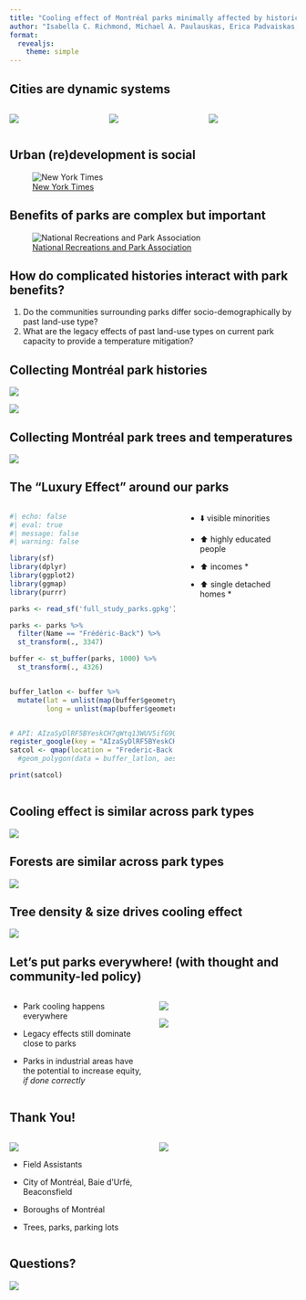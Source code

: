 ```yaml
---
title: "Cooling effect of Montréal parks minimally affected by historical legacies"
author: "Isabella C. Richmond, Michael A. Paulauskas, Erica Padvaiskas, Laura Carolina Gonzalez Sinisterra, Kayleigh Hutt-Taylor, Alec L. Robitaille, Carly D. Ziter"
format: 
  revealjs:
    theme: simple
---
```


## Cities are dynamic systems

::: {layout="[[-1], [1], [-1]]"}
::: columns
::: {.column width="33%"}
![](presentation_imgs/1950_annotated.png){fig-align="left"}
:::

::: {.column width="33%"}
![](presentation_imgs/1993_annotated.png){fig-align="center"}
:::

::: {.column width="33%"}
![](presentation_imgs/2021_annotated.png){fig-align="right"}
:::
:::
:::

## Urban (re)development is social

![[New York Times](https://www.nytimes.com/interactive/2020/08/24/climate/racism-redlining-cities-global-warming.html)](presentation_imgs/nyt.png)

## Benefits of parks are complex but important

![[National Recreations and Park Association](https://www.nrpa.org/contentassets/0e196db99af544bbba4f63f480c1316b/gupc-resource-guide.pdf)](presentation_imgs/parkbenefits.png)

## How do complicated histories interact with park benefits?

::: incremental
1.  Do the communities surrounding parks differ socio-demographically by past land-use type?
2.  What are the legacy effects of past land-use types on current park capacity to provide a temperature mitigation?
:::

## Collecting Montréal park histories

::: r-stack
![](presentation_imgs/Parc-Angrignon-1947-mosaic.jpeg){.fragment}

![](presentation_imgs/Parc-Angrignon-2019.jpg){.fragment}
:::

## Collecting Montréal park trees and temperatures

![](presentation_imgs/figure_2.png){fig-align="center"}

## The "Luxury Effect" around our parks {.smaller}

::: {layout="[[-1], [1], [-1]]"}
::: columns
::: {.column width="60%"}
```r
#| echo: false
#| eval: true
#| message: false
#| warning: false

library(sf)
library(dplyr)
library(ggplot2)
library(ggmap)
library(purrr)

parks <- read_sf('full_study_parks.gpkg')

parks <- parks %>% 
  filter(Name == "Frédéric-Back") %>% 
  st_transform(., 3347)

buffer <- st_buffer(parks, 1000) %>% 
  st_transform(., 4326) 


buffer_latlon <- buffer %>% 
  mutate(lat = unlist(map(buffer$geometry,1)),
         long = unlist(map(buffer$geometry,2)))


# API: AIzaSyDlRF5BYeskCH7qWtq13WUV5ifG9Q1kT1c
register_google(key = "AIzaSyDlRF5BYeskCH7qWtq13WUV5ifG9Q1kT1c")
satcol <- qmap(location = "Frederic-Back Park, Montreal, Quebec", zoom = 13, maptype = "satellite", source = "google") 
  #geom_polygon(data = buffer_latlon, aes(x = lat, y = long), fill = NA, colour = "black", linewidth = 1) 

print(satcol)

```
:::

::: {.column width="40%"}
-   ⬇️ visible minorities

-   ⬆️ highly educated people

-   ⬆️ incomes *

-   ⬆️ single detached homes *
:::
:::
:::

## Cooling effect is similar across park types

![](presentation_imgs/plu_temp_total.png){fig-align="center"}

## Forests are similar across park types

![](presentation_imgs/plu_tree_direct.png){fig-align="center"}

## Tree density & size drives cooling effect

![](presentation_imgs/tree_temp_direct.png){fig-align="center"}

## Let's put parks everywhere! (with thought and community-led policy)

::: columns
::: {.column width="50%"}
-   Park cooling happens everywhere

-   Legacy effects still dominate close to parks

-   Parks in industrial areas have the potential to increase equity, *if done correctly*
:::

::: {.column width="50%"}
![](presentation_imgs/gent2.png){fig-align="right"}

![](presentation_imgs/gent1.png){fig-align="right"}
:::
:::

## Thank You!

::: columns
::: {.column width="50%"}
![](presentation_imgs/ZULE_logo_green_name.png)

-   Field Assistants

-   City of Montréal, Baie d'Urfé, Beaconsfield

-   Boroughs of Montréal

-   Trees, parks, parking lots
:::

::: {.column width="50%"}
::: {layout="[[-1], [1], [-1]]"}
![](presentation_imgs/LabPhoto2022.jpg){fig-align="right"}
:::
:::
:::

## Questions?

![](presentation_imgs/bigtree.jpg){fig-align="center"}

